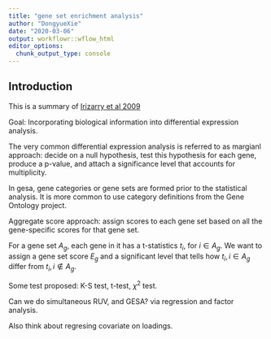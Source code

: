 ```yaml
---
title: "gene set enrichment analysis"
author: "DongyueXie"
date: "2020-03-06"
output: workflowr::wflow_html
editor_options:
  chunk_output_type: console
---
```


## Introduction

This is a summary of [Irizarry et al 2009](https://journals.sagepub.com/doi/pdf/10.1177/0962280209351908)

Goal: Incorporating biological information into differential expression analysis.

The very common differential expression analysis is referred to as margianl approach:  decide on a null hypothesis, test this hypothesis for each gene, produce a p-value,
and attach a significance level that accounts for multiplicity.

In gesa, gene categories or gene sets are formed prior to the statistical analysis. It is more common to use category definitions from the Gene Ontology project. 

Aggregate score approach: assign scores to each gene set based on all the gene-specific scores for that gene set.

For a gene set $A_g$, each gene in it has a t-statistics $t_i$, for $i\in A_g$. We want to assign a gene set score $E_g$ and a significant level that tells how $t_i, i\in A_g$ differ from $t_i,i\notin A_g$.

Some test proposed: K-S test, t-test, $\chi^2$ test.

Can we do simultaneous RUV, and GESA? via regression and factor analysis.

Also think about regresing covariate on loadings.
